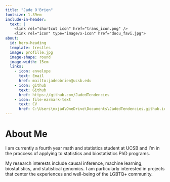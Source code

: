 ```yaml
---
title: "Jade O'Brien"
fontsize: 1.39em  
include-in-header:
  text: |
    <link rel="shortcut icon" href="trans_icon.png" />
    <link rel="icon" type="image/x-icon" href="docu_favi.jpg">
about:
  id: hero-heading
  template: trestles
  image: profille.jpg
  image-shape: round
  image-width: 15em
  links:
    - icon: envelope
      text: Email
      href: mailto:jadeobrien@ucsb.edu
    - icon: github
      text: Github
      href: https://github.com/JadedTendencies
    - icon: file-earmark-text
      text: CV
      href: C:\Users\mxjad\OneDrive\Documents\JadedTendencies.github.io\CV_2024new.pdf
---
```


::: {#hero-heading}
<div>

# About Me

I am currently a fourth year math and statistics student at UCSB and I'm in the proccess of applying to statistics and biostatistics PhD programs. 

My research interests include causal inference, machine learning, biostatistics, and statistical genomics. I am particularly interested in projects that center the experiences and well-being of the LGBTQ+ community.

</div>
:::

